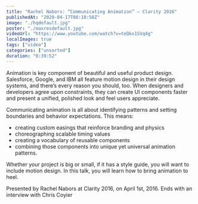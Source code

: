 ```yaml
---
title: "Rachel Nabors: “Communicating Animation” — Clarity 2016"
publishedAt: "2020-04-17T08:18:58Z"
image: "./hqdefault.jpg"
poster: "./maxresdefault.jpg"
videoUrl: "https://www.youtube.com/watch?v=teQkx1SVq4g"
localImages: true
tags: ["video"]
categories: ["unsorted"]
duration: "0:39:52"
---
```

Animation is key component of beautiful and useful product design. Salesforce, Google, and IBM all feature motion design in their design systems, and there’s every reason you should, too. When designers and developers agree upon constraints, they can create UI components faster and present a unified, polished look and feel users appreciate.

Communicating animation is all about identifying patterns and setting boundaries and behavior expectations. This means:

- creating custom easings that reinforce branding and physics
- choreographing scalable timing values
- creating a vocabulary of reusable components
- combining those components into unique yet universal animation patterns.

Whether your project is big or small, if it has a style guide, you will want to include motion design. In this talk, you will learn how to bring animation to heel.

Presented by Rachel Nabors at Clarity 2016, on April 1st, 2016. Ends with an interview with Chris Coyier
